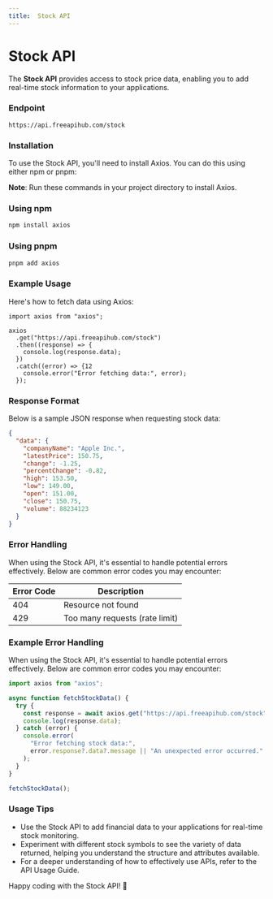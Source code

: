```yaml
---
title:  Stock API
---
```


# Stock API

The **Stock API** provides access to stock price data, enabling you to add real-time stock information to your applications.

### Endpoint

```shell
https://api.freeapihub.com/stock
```


### Installation

To use the Stock API, you'll need to install Axios. You can do this using either npm or pnpm:

**Note**: Run these commands in your project directory to install Axios.

### Using npm

```bash
npm install axios
```
### Using pnpm

```bash
pnpm add axios
```

### Example Usage

Here's how to fetch data using Axios:

```tsx
import axios from "axios";

axios
  .get("https://api.freeapihub.com/stock")
  .then((response) => {
    console.log(response.data);
  })
  .catch((error) => {12
    console.error("Error fetching data:", error);
  });
```

### Response Format

Below is a sample JSON response when requesting stock data:

```json
{
  "data": {
    "companyName": "Apple Inc.",
    "latestPrice": 150.75,
    "change": -1.25,
    "percentChange": -0.82,
    "high": 153.50,
    "low": 149.00,
    "open": 151.00,
    "close": 150.75,
    "volume": 88234123
  }
}
```

### Error Handling

When using the Stock API, it's essential to handle potential errors effectively. Below are common error codes you may encounter:

| Error Code | Description                    |
| ---------- | ------------------------------ |
| 404        | Resource not found             |
| 429        | Too many requests (rate limit) |

### Example Error Handling

When using the Stock API, it's essential to handle potential errors effectively. Below are common error codes you may encounter:

```javascript
import axios from "axios";

async function fetchStockData() {
  try {
    const response = await axios.get("https://api.freeapihub.com/stock");
    console.log(response.data);
  } catch (error) {
    console.error(
      "Error fetching stock data:",
      error.response?.data?.message || "An unexpected error occurred."
    );
  }
}

fetchStockData();
```

### Usage Tips

- Use the Stock API to add financial data to your applications for real-time stock monitoring.
- Experiment with different stock symbols to see the variety of data returned, helping you understand the structure and attributes available.
- For a deeper understanding of how to effectively use APIs, refer to the API Usage Guide.

Happy coding with the Stock API! 🎉
